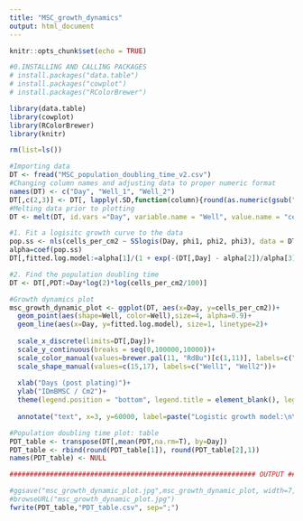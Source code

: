 ---
title: "MSC_growth_dynamics"
output: html_document
---

```{r setup, include=FALSE}
knitr::opts_chunk$set(echo = TRUE)
```

```{r echo=F, warning=F, error=F, message=F}
#0.INSTALLING AND CALLING PACKAGES
# install.packages("data.table")
# install.packages("cowplot")
# install.packages("RColorBrewer")

library(data.table)
library(cowplot)
library(RColorBrewer)
library(knitr)

rm(list=ls())
```

```{r echo=F, warning=F, error=F, message=F}
#Importing data
DT <- fread("MSC_population_doubling_time_v2.csv")
#Changing column names and adjusting data to proper numeric format
names(DT) <- c("Day", "Well_1", "Well_2")
DT[,c(2,3)] <- DT[, lapply(.SD,function(column){round(as.numeric(gsub(",",".", column)),2)}),.SDcols = c("Well_1", "Well_2")]
#Melting data prior to plotting
DT <- melt(DT, id.vars ="Day", variable.name = "Well", value.name = "cells_per_cm2")
```

```{r echo=F, warning=F, error=F, message=F}
#1. Fit a logisitc growth curve to the data
pop.ss <- nls(cells_per_cm2 ~ SSlogis(Day, phi1, phi2, phi3), data = DT)
alpha=coef(pop.ss)
DT[,fitted.log.model:=alpha[1]/(1 + exp(-(DT[,Day] - alpha[2])/alpha[3]))]

#2. Find the population doubling time
DT <- DT[,PDT:=Day*log(2)*log(cells_per_cm2/100)]
```

```{r echo=F, warning=F, error=F, message=F}
#Growth dynamics plot
msc_growth_dynamic_plot <- ggplot(DT, aes(x=Day, y=cells_per_cm2))+
  geom_point(aes(shape=Well, color=Well),size=4, alpha=0.9)+
  geom_line(aes(x=Day, y=fitted.log.model), size=1, linetype=2)+
  
  scale_x_discrete(limits=DT[,Day])+
  scale_y_continuous(breaks = seq(0,100000,10000))+
  scale_color_manual(values=brewer.pal(11, "RdBu")[c(1,11)], labels=c("Well1", "Well2"))+
  scale_shape_manual(values=c(15,17), labels=c("Well1", "Well2"))+
  
  xlab("Days (post plating)")+
  ylab("IDmBMSC / Cm2")+
  theme(legend.position = "bottom", legend.title = element_blank(), legend.justification = "center", axis.title = element_text(size=17, face="bold"))+
  
  annotate("text", x=3, y=60000, label=paste("Logistic growth model:\n\n","IDmBMSC/Cm2~\n", toString(round(alpha[1])), "/[1+exp(-(",toString(round(alpha[2],2)),"+",toString(round(alpha[3],2)),"*Day","))]"), fontface=4, size=4)

#Population doubling time plot: table
PDT_table <- transpose(DT[,mean(PDT,na.rm=T), by=Day])
PDT_table <- rbind(round(PDT_table[1]), round(PDT_table[2],1))
names(PDT_table) <- NULL
```

```{r echo=F, warning=F, error=F, message=F}
############################################################# OUTPUT #####################################################
```

```{r echo=F, warning=F, error=F, message=F}
#ggsave("msc_growth_dynamic_plot.jpg",msc_growth_dynamic_plot, width=7, height=5, dpi=1000)
#browseURL("msc_growth_dynamic_plot.jpg")
fwrite(PDT_table,"PDT_table.csv", sep=";")
```
